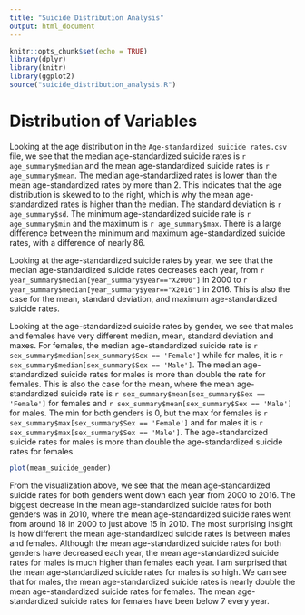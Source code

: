 ```yaml
---
title: "Suicide Distribution Analysis"
output: html_document
---
```


```r
knitr::opts_chunk$set(echo = TRUE)
library(dplyr)
library(knitr)
library(ggplot2)
source("suicide_distribution_analysis.R")
```

# Distribution of Variables
Looking at the age distribution in the `Age-standardized suicide rates.csv` file, we see that the median age-standardized suicide rates is `r age_summary$median` and the mean age-standardized suicide rates is `r age_summary$mean`. The median age-standardized rates is lower than the mean age-standardized rates by more than 2. This indicates that the age distribution is skewed to to the right, which is why the mean age-standardized rates is higher than the median. 
The standard deviation is `r age_summary$sd`. The minimum age-standardized suicide rate is `r age_summary$min` and the maximum is `r age_summary$max`. There is a large difference between the minimum and maximum age-standardized suicide rates, with a difference of nearly 86. 

Looking at the age-standardized suicide rates by year, we see that the median age-standardized suicide rates decreases each year, from `r year_summary$median[year_summary$year=="X2000"]` in 2000 to `r year_summary$median[year_summary$year=="X2016"]` in 2016. This is also the case for the mean, standard deviation, and maximum age-standardized suicide rates. 

Looking at the age-standardized suicide rates by gender, we see that males and females have very different median, mean, standard deviation and maxes. For females, the median age-standardized suicide rate is `r sex_summary$median[sex_summary$Sex == 'Female']` while for males, it is `r sex_summary$median[sex_summary$Sex == 'Male']`. The median age-standardized suicide rates for males is more than double the rate for females. This is also the case for the mean, where the mean age-standardized suicide rate is `r sex_summary$mean[sex_summary$Sex == 'Female']` for females and `r sex_summary$mean[sex_summary$Sex == 'Male']` for males. The min for both genders is 0, but the max for females is `r sex_summary$max[sex_summary$Sex == 'Female']` and for males it is `r sex_summary$max[sex_summary$Sex == 'Male']`. The age-standardized suicide rates for males is more than double the age-standardized suicide rates for females.

```r
plot(mean_suicide_gender)
```

From the visualization above, we see that the mean age-standardized suicide rates for both genders went down each year from 2000 to 2016. The biggest decrease in the mean age-standardized suicide rates for both genders was in 2010, where the mean age-standardized suicide rates went from around 18 in 2000 to just above 15 in 2010. The most surprising insight is how different the mean age-standardized suicide rates is between males and females. Although the mean age-standardized suicide rates for both genders have decreased each year, the mean age-standardized suicide rates for males is much higher than females each year. I am surprised that the mean age-standardized suicide rates for males is so high. We can see that for males, the mean age-standardized suicide rates is nearly double the mean age-standardized suicide rates for females. The mean age-standardized suicide rates for females have been below 7 every year. 
